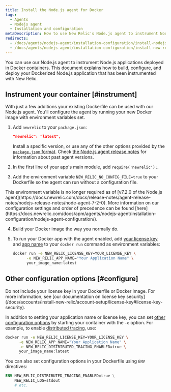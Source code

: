 ```yaml
---
title: Install the Node.js agent for Docker
tags:
  - Agents
  - Nodejs agent
  - Installation and configuration
metaDescription: How to use New Relic's Node.js agent to instrument Node.js applications deployed in Docker containers.
redirects:
  - /docs/agents/nodejs-agent/installation-configuration/install-nodejs-agent-docker
  - /docs/agents/nodejs-agent/installation-configuration/install-new-relic-nodejs-agent-docker
---
```


You can use our Node.js agent to instrument Node.js applications deployed in Docker containers. This document explains how to build, configure, and deploy your Dockerized Node.js application that has been instrumented with New Relic.

## Instrument your container [#instrument]

With just a few additions your existing Dockerfile can be used with our Node.js agent. You'll configure the agent by running your new Docker image with environment variables set.

1. Add `newrelic` to your `package.json`:

   ```json
   "newrelic": "latest",
   ```

   Install a specific version, or use any of the other options provided by the [`package.json` format](https://docs.npmjs.com/files/package.json#dependencies). Check [the Node.js agent release notes](/docs/release-notes/agent-release-notes/nodejs-release-notes) for information about past agent versions.
2. In the first line of your app's main module, add `require('newrelic');`.
3. Add the environment variable `NEW_RELIC_NO_CONFIG_FILE=true` to your Dockerfile so the agent can run without a configuration file.

<Callout variant="important">
  This environment variable is no longer required as of [v7.2.0 of the Node.js agent](https://docs.newrelic.com/docs/release-notes/agent-release-notes/nodejs-release-notes/node-agent-7-2-0). More information on our configuration settings and order of precedence can be found [here](https://docs.newrelic.com/docs/apm/agents/nodejs-agent/installation-configuration/nodejs-agent-configuration/).
</Callout>

4. Build your Docker image the way you normally do.
5. To run your Docker app with the agent enabled, add [your license key](/docs/accounts/install-new-relic/account-setup/license-key) and [app name](/docs/agents/manage-apm-agents/app-naming/name-your-application) to your `docker run` command as environment variables:

   ```bash
   docker run -e NEW_RELIC_LICENSE_KEY=YOUR_LICENSE_KEY \
         -e NEW_RELIC_APP_NAME="Your Application Name" \
         your_image_name:latest
   ```

<InstallFeedback />

## Other configuration options [#configure]

<Callout variant="caution">
  Do not include your license key in your Dockerfile or Docker image. For more information, see [our documentation on license key security](/docs/accounts/install-new-relic/account-setup/license-key#license-key-security).
</Callout>

In addition to setting your application name or license key, you can set [other configuration options](/docs/agents/nodejs-agent/installation-configuration/nodejs-agent-configuration) by starting your container with the `-e` option. For example, to enable [distributed tracing](/docs/understand-dependencies/distributed-tracing/get-started/introduction-distributed-tracing), use:

```bash
docker run -e NEW_RELIC_LICENSE_KEY=YOUR_LICENSE_KEY \
      -e NEW_RELIC_APP_NAME="Your Application Name" \
      -e NEW_RELIC_DISTRIBUTED_TRACING_ENABLED=true \
      your_image_name:latest
```

You can also set configuration options in your Dockerfile using `ENV` directives:

```dockerfile
ENV NEW_RELIC_DISTRIBUTED_TRACING_ENABLED=true \
    NEW_RELIC_LOG=stdout
    # etc.
```
